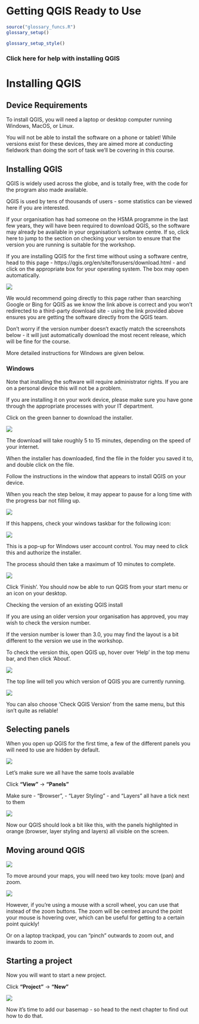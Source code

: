 # Getting QGIS Ready to Use
```r
source("glossary_funcs.R")
glossary_setup()
```

```r
glossary_setup_style()
```

::: {.callout-note appearance="simple" collapse="true"}

### Click here for help with installing QGIS

# Installing QGIS

## Device Requirements

To install QGIS, you will need a laptop or desktop computer running Windows, MacOS, or Linux.

You will not be able to install the software on a phone or tablet!
While versions exist for these devices, they are aimed more at conducting fieldwork than doing the sort of task we’ll be covering in this course.

## Installing QGIS

QGIS is widely used across the globe, and is totally free, with the code for the program also made available.

QGIS is used by tens of thousands of users - some statistics can be viewed here if you are interested.

If your organisation has had someone on the HSMA programme in the last few years, they will have been required to download QGIS, so the software may already be available in your organisation’s software centre. If so, click here to jump to the section on checking your version to ensure that the version you are running is suitable for the workshop.

If you are installing QGIS for the first time without using a software centre, head to this page - https://qgis.org/en/site/forusers/download.html - and click on the appropriate box for your operating system. The box may open automatically.

![](images/qgis_install.png)

We would recommend going directly to this page rather than searching Google or Bing for QGIS as we know the link above is correct and you won't redirected to a third-party download site - using the link provided above ensures you are getting the software directly from the QGIS team.

Don’t worry if the version number doesn’t exactly match the screenshots below - it will just automatically download the most recent release, which will be fine for the course.

More detailed instructions for Windows are given below.

### Windows
Note that installing the software will require administrator rights. If you are on a personal device this will not be a problem.

If you are installing it on your work device, please make sure you have gone through the appropriate processes with your IT department.

Click on the green banner to download the installer.

![](images/qgis_windows.png)

The download will take roughly 5 to 15 minutes, depending on the speed of your internet.

When the installer has downloaded, find the file in the folder you saved it to, and double click on the file.

Follow the instructions in the window that appears to install QGIS on your device.

When you reach the step below, it may appear to pause for a long time with the progress bar not filling up.

![](images/qgis_windows_setup.png)

If this happens, check your windows taskbar for the following icon:

![](images/qgis_windows_account_control.png)

This is a pop-up for Windows user account control. You may need to click this and authorize the installer.

The process should then take a maximum of 10 minutes to complete.

![](images/qgis_windows_install_complete.png)

Click ‘Finish’. You should now be able to run QGIS from your start menu or an icon on your desktop.

Checking the version of an existing QGIS install

If you are using an older version your organisation has approved, you may wish to check the version number.

If the version number is lower than 3.0, you may find the layout is a bit different to the version we use in the workshop.

To check the version this, open QGIS up, hover over ‘Help’ in the top menu bar, and then click ‘About’.

![](images/qgis_existing_version_check_version.png)

The top line will tell you which version of QGIS you are currently running.

![](images/qgis_existing_version_check_version_part_2.png)

You can also choose ‘Check QGIS Version’ from the same menu, but this isn’t quite as reliable!
:::


## Selecting panels

When you open up QGIS for the first time, a few of the different panels you will need to use are hidden by default.

![](images/qgis_blank.png)



Let’s make sure we all have the same tools available

Click **“View”** → **“Panels”**

Make sure
- “Browser”,
- “Layer Styling”
- and “Layers”
all have a tick next to them

![](images/qgis_panels.png)

Now our QGIS should look a bit like this, with the panels highlighted in orange (browser, layer styling and layers) all visible on the screen.

## Moving around QGIS

![](images/qgis_panels_shown.png)

To move around your maps, you will need two key tools: move (pan) and zoom.

![](images/qgis_panzoom.png)

However, if you’re using a mouse with a scroll wheel, you can use that instead of the zoom buttons. The zoom will be centred around the point your mouse is hovering over, which can be useful for getting to a certain point quickly!

Or on a laptop trackpad, you can “pinch” outwards to zoom out, and inwards to zoom in.

## Starting a project

Now you will want to start a new project.

Click **"Project"** → **"New"**

![](images/qgis_new_project.png)

Now it's time to add our basemap - so head to the next chapter to find out how to do that.
